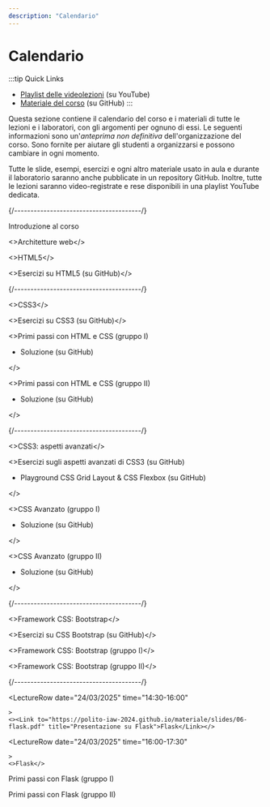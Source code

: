 ```yaml
---
description: "Calendario"
---
```




# Calendario

:::tip Quick Links
* [Playlist delle videolezioni](https://youtube.com/playlist?list=PLMlQI4dIf78UJ-w_KSUGBmL7Iz2G-ueyc&si=iUtzBZLr4Y9fLSgi) (su YouTube)
* [Materiale del corso](https://github.com/polito-iaw-2024/materiale) (su GitHub)
:::

Questa sezione contiene il calendario del corso e i materiali di tutte le lezioni e i laboratori, con gli argomenti per ognuno di essi. Le seguenti informazioni sono un'*anteprima non definitiva* dell'organizzazione del corso. Sono fornite per aiutare gli studenti a organizzarsi e possono cambiare in ogni momento.

Tutte le slide, esempi, esercizi e ogni altro materiale usato in aula e durante il laboratorio saranno anche pubblicate in un repository GitHub. Inoltre, tutte le lezioni saranno video-registrate e rese disponibili in una playlist YouTube dedicata.


<LectureTable defaultTeacher="Juan Pablo Sáenz Moreno" defaultType="Lezione" showMaterial={false} language='IT'>

<LectureDivider topic='Settimana 1'/>{/*---------------------------------------*/}

<LectureRow
    date="24/02/2025" time="14:30-16:00"
    video="https://youtu.be/6qSH2Up2JOA"
    >
    <Link to="https://polito-iaw-2024.github.io/materiale/slides/00-introduzione.pdf" title="Slide introduttive in PDF">Introduzione al corso</Link>
</LectureRow>

<LectureRow
    date="24/02/2025" time="16:00-17:30"
    video="https://youtu.be/YqXJCpBZEUM"
    >
     <><Link to="https://polito-iaw-2024.github.io/materiale/slides/01-web-architectures.pdf" title="Presentazione sulle architetture web">Architetture web</Link></>
</LectureRow>

<LectureRow
    date="27/02/2025" time="16:00-17:30"
    video="https://youtu.be/PavLqCOTqtQ"
    >
    <><Link to="https://polito-iaw-2024.github.io/materiale/slides/02-html.pdf" title="Presentazione su HTML5">HTML5</Link></>
</LectureRow>

<LectureRow
    date="27/02/2025" time="17:30-19:00" type="Esercizio"
    video="https://youtu.be/UPJwBGjSxWM"
    >
    <><Link to="https://github.com/polito-iaw-2024/materiale/tree/main/esercizi/02-html">Esercizi su HTML5</Link> (su GitHub)</>
</LectureRow>

<LectureDivider topic='Settimana 2'/>{/*---------------------------------------*/}

<LectureRow
    date="03/03/2025" time="14:30-16:00" teacher="Juan Pablo Sáenz Moreno"
    video="https://youtu.be/TXZACTIXgsw"
    >
    <><Link to="https://polito-iaw-2024.github.io/materiale/slides/03-css.pdf" title="Presentazione su CSS3">CSS3</Link></>
</LectureRow>

<LectureRow
    date="03/03/2025" time="16:00-17:30" type="Esercizio" teacher="Juan Pablo Sáenz Moreno"
    video="https://youtu.be/YujOy74mIMk"
    >
    <><Link to="https://github.com/polito-iaw-2024/materiale/tree/main/esercizi/03-css">Esercizi su CSS3</Link> (su GitHub)</>
</LectureRow>

<LectureRow
    date="06/03/2025" time="16:00-17:30" type="Lab" teacher="Juan Pablo Sáenz Moreno"
    >
    <><Link to="https://polito-iaw-2024.github.io/materiale/laboratori/lab-01/lab-01-primi-passi-html-css.pdf" title="Lab 1: Primi passi con HTML e CSS">Primi passi con HTML e CSS</Link> (gruppo I)
    <ul><li><Link to="https://github.com/polito-iaw-2024/materiale/tree/main/laboratori/lab-01/soluzione">Soluzione</Link> (su GitHub)</li></ul></>
</LectureRow>

<LectureRow
    date="06/03/2025" time="17:30-19:00" type="Lab" teacher="Tommaso Calò"
    >
    <><Link to="https://polito-iaw-2024.github.io/materiale/laboratori/lab-01/lab-01-primi-passi-html-css.pdf" title="Lab 1: Primi passi con HTML e CSS">Primi passi con HTML e CSS</Link> (gruppo II)
    <ul><li><Link to="https://github.com/polito-iaw-2024/materiale/tree/main/laboratori/lab-01/soluzione">Soluzione</Link> (su GitHub)</li></ul></>
</LectureRow>

<LectureDivider topic='Settimana 3'/>{/*---------------------------------------*/}

<LectureRow
    date="10/03/2025" time="14:30-16:00" teacher="Juan Pablo Sáenz Moreno"
    video="https://youtu.be/rPdtpwMA8WU"
    >
    <><Link to="https://polito-iaw-2024.github.io/materiale/slides/04-more-css.pdf" title="Presentazione su CSS3: aspetti avanzati">CSS3: aspetti avanzati</Link></>
</LectureRow>

<LectureRow
    date="10/03/2025" time="16:00-17:30" type="Esercizio" teacher="Juan Pablo Sáenz Moreno"
    video="https://youtu.be/X786cRwVzLk"
    >
    <><Link to="https://github.com/polito-iaw-2024/materiale/tree/main/esercizi/04-more-css">Esercizi sugli aspetti avanzati di CSS3</Link> (su GitHub)<ul><li><Link to="https://github.com/polito-iaw-2024/materiale/tree/main/esercizi/04-more-css/playground">Playground CSS Grid Layout & CSS Flexbox</Link> (su GitHub)</li></ul></>
</LectureRow>

<LectureRow
    date="13/03/2025" time="16:00-17:30" type="Lab" teacher="Juan Pablo Sáenz Moreno"
    >
    <><Link to="https://polito-iaw-2024.github.io/materiale/laboratori/lab-02/lab-02-css-avanzato.pdf" title="Lab 2: CSS Avanzato">CSS Avanzato</Link> (gruppo I)
    <ul><li><Link to="https://github.com/polito-iaw-2024/materiale/tree/main/laboratori/lab-02/soluzione">Soluzione</Link> (su GitHub)</li></ul></>
</LectureRow>

<LectureRow
    date="13/03/2025" time="17:30-19:00" type="Lab" teacher="Tommaso Calò"
    >
    <><Link to="https://polito-iaw-2024.github.io/materiale/laboratori/lab-02/lab-02-css-avanzato.pdf" title="Lab 2: CSS Avanzato">CSS Avanzato</Link> (gruppo II)
    <ul><li><Link to="https://github.com/polito-iaw-2024/materiale/tree/main/laboratori/lab-02/soluzione">Soluzione</Link> (su GitHub)</li></ul></>
</LectureRow>


<LectureDivider topic='Settimana 4'/>{/*---------------------------------------*/}

<LectureRow
    date="17/03/2025" time="14:30-16:00" teacher="Juan Pablo Sáenz Moreno"
    video="https://youtu.be/cyyThExduTk"
    >
    <><Link to="https://polito-iaw-2024.github.io/materiale/slides/05-bootstrap.pdf" title="Presentazione su CSS Bootstrap">Framework CSS: Bootstrap</Link></>
</LectureRow>

<LectureRow
    date="17/03/2025" time="16:00-17:30" type="Esercizio" teacher="Juan Pablo Sáenz Moreno"
    video="https://youtu.be/jQ5m3E1J4Jo"
    >
    <><Link to="https://github.com/polito-iaw-2024/materiale/tree/main/esercizi/05-bootstrap">Esercizi su CSS Bootstrap</Link> (su GitHub)</>
</LectureRow>

<LectureRow
    date="20/03/2025" time="16:00-17:30" type="Lab" teacher="Juan Pablo Sáenz Moreno"
    >
    <><Link to="https://polito-iaw-2024.github.io/materiale/laboratori/lab-03/lab-03-bootstrap.pdf" title="Lab 3: CSS Bootstrap">Framework CSS: Bootstrap</Link> (gruppo I)</>
</LectureRow>

<LectureRow
    date="20/03/2025" time="17:30-19:00" type="Lab" teacher="Tommaso Calò"
    >
    <><Link to="https://polito-iaw-2024.github.io/materiale/laboratori/lab-03/lab-03-bootstrap.pdf" title="Lab 3: CSS Bootstrap">Framework CSS: Bootstrap</Link> (gruppo II)</>
</LectureRow>

<LectureDivider topic='Settimana 5'/>{/*---------------------------------------*/}

<LectureRow
    date="24/03/2025" time="14:30-16:00"

    >
    <><Link to="https://polito-iaw-2024.github.io/materiale/slides/06-flask.pdf" title="Presentazione su Flask">Flask</Link></>
</LectureRow>

<LectureRow
    date="24/03/2025" time="16:00-17:30"

    >
    <>Flask</>
</LectureRow>

<LectureRow
    date="27/03/2025" time="16:00-17:30" type="Lab"
    >
    Primi passi con Flask (gruppo I)
</LectureRow>

<LectureRow
    date="27/03/2025" time="17:30-19:00" type="Lab"
    >
    Primi passi con Flask (gruppo II)
</LectureRow>

<!--
<LectureDivider topic='Settimana 6'/>{/*---------------------------------------*/}

<LectureRow
    date="13/11/2023" time="16:00-17:30"

    >
    Progettare per il web: architettura dell'informazione e visual design
</LectureRow>

<LectureRow
    date="13/11/2023" time="17:30-19:00"

    >
    Flask
</LectureRow>

<LectureRow
    date="16/11/2023" time="16:00-17:30" type="Lab"
    >
    Progettare per il web (gruppo I)
    
</LectureRow>

<LectureRow
    date="16/11/2023" time="17:30-19:00" type="Lab"
    >
    Primi passi con Flask (gruppo II)
</LectureRow>

<LectureDivider topic='Settimana 7'/>{/*---------------------------------------*/}

<LectureRow
    date="20/11/2023" time="16:00-17:30"

    >
    Flask
</LectureRow>

<LectureRow
    date="20/11/2023" time="17:30-19:00" type="Esercizio"

    >
    Flask
</LectureRow>

<LectureRow
    date="23/11/2023" time="16:00-17:30" type="Lab"
    >
    Flask avanzato (gruppo I)
</LectureRow>

<LectureRow
    date="23/11/2023" time="17:30-19:00" type="Lab"
    >
    Flask avanzato (gruppo II)
</LectureRow>

<LectureDivider topic='Settimana 8'/>{/*---------------------------------------*/}

<LectureRow
    date="27/11/2023" time="16:00-17:30" teacher="Juan Pablo Sáenz Moreno"

    >
    Form in HTML
</LectureRow>

<LectureRow
    date="27/11/2023" time="17:30-19:00" teacher="Juan Pablo Sáenz Moreno"

    >
    Form in Flask
</LectureRow>

<LectureRow
    date="30/11/2023" time="16:00-17:30" type="Lab" teacher="Juan Pablo Sáenz Moreno"
    >
    Form in HTML (gruppo I)
</LectureRow>

<LectureRow
    date="30/11/2023" time="17:30-19:00" type="Lab" teacher="Juan Pablo Sáenz Moreno"
    >
    Form in HTML (gruppo II)
</LectureRow>

<LectureDivider topic='Settimana 9'/>{/*---------------------------------------*/}

<LectureRow
    date="04/12/2023" time="16:00-17:30" type="Esercizio" teacher="Juan Pablo Sáenz Moreno"

    >
    Form in Flask
</LectureRow>

<LectureRow
    date="04/12/2023" time="17:30-19:00" teacher="Juan Pablo Sáenz Moreno"

    >
    Interazione col database
</LectureRow>

<LectureRow
    date="07/12/2023" time="16:00-17:30" type="Lab" teacher="Juan Pablo Sáenz Moreno"
    >
    Form in Flask (gruppo I)
</LectureRow>

<LectureRow
    date="07/12/2023" time="17:30-19:00" type="Lab" teacher="Juan Pablo Sáenz Moreno"
    >
    Form in Flask (gruppo II)
</LectureRow>

<LectureDivider topic='Settimana 10'/>{/*---------------------------------------*/}

<LectureRow
    date="11/12/2023" time="16:00-17:30" type="Esercizio" teacher="Juan Pablo Sáenz Moreno"

    >
    Ripasso sui database Interazione col database
</LectureRow>

<LectureRow
    date="11/12/2023" time="17:30-19:00" type="Esercizio" teacher="Juan Pablo Sáenz Moreno"

    >
    Interazione col database
</LectureRow>

<LectureRow
    date="14/12/2023" time="16:00-17:30" type="Lab" teacher="Juan Pablo Sáenz Moreno"
    >
    Interazione col database (gruppo I)
</LectureRow>

<LectureRow
    date="14/12/2023" time="17:30-19:00" type="Lab" teacher="Juan Pablo Sáenz Moreno"
    >
    Interazione col database (gruppo II)
</LectureRow>

<LectureDivider topic='Settimana 11'/>{/*---------------------------------------*/}

<LectureRow
    date="18/12/2023" time="16:00-17:30" teacher="Juan Pablo Sáenz Moreno"

    >
    Sessioni e autenticazione
</LectureRow>

<LectureRow
    date="18/12/2023" time="17:30-19:00" type="Esercizio" teacher="Juan Pablo Sáenz Moreno"

    >
    Autenticazione
</LectureRow>

<LectureRow
    date="21/12/2023" time="16:00-17:30" type="Lab" teacher="Juan Pablo Sáenz Moreno"
    >
    Autenticazione (gruppo I)
</LectureRow>

<LectureRow
    date="21/12/2023" time="17:30-19:00" type="Lab" teacher="Juan Pablo Sáenz Moreno"
    >
    Autenticazione (gruppo II)
</LectureRow>

<LectureDivider />{/*---------------------------------------*/}

<LectureRow variant="warning" type="" teacher="">
    <em>Vacanze di Natale</em>
</LectureRow>

<LectureDivider topic='Settimana 12'/>{/*---------------------------------------*/}

<LectureRow
    date="08/01/2024" time="16:00-17:30"

    >
    <>Regole d'esame e panoramica dei temi passati</>
</LectureRow>

<LectureRow
    date="08/01/2024" time="17:30-19:00"
    >
    <>Panoramica dei temi d'esame passati (continua)</>
</LectureRow>

<LectureRow
    date="11/01/2024" time="16:00-17:30" type="Lab" teacher="Juan Pablo Sáenz Moreno"
    >
    Deployment (gruppo I)
</LectureRow>

<LectureRow
    date="11/01/2024" time="17:30-19:00" type="Lab" teacher="Juan Pablo Sáenz Moreno"
    >
    Deployment (gruppo II)
</LectureRow>

<LectureDivider topic='Settimana 13'/>{/*---------------------------------------*/}

<LectureRow
    date="15/01/2024" time="16:00-17:30" type="Esercizio"

    >
    Simulazione tema d'esame
</LectureRow>

<LectureRow
    date="15/01/2024" time="17:30-19:00" type="Esercizio"

    >
    Simulazione tema d'esame
</LectureRow>

<LectureRow
    date="18/01/2024" time="16:00-17:30" type="Lab"
    >
    Simulazione tema d'esame (gruppo unico)
</LectureRow>

<LectureRow
    date="18/01/2024" time="17:30-19:00" type="Lab"
    >
    Simulazione tema d'esame (gruppo unico)
</LectureRow>
-->
</LectureTable>

<!--## Video lezioni

<iframe width="640" height="360" src="https://www.youtube-nocookie.com/embed/videoseries?si=TMcymcbyjluEndMw&amp;list=PLs7DWGc_wmwT7lSFgUpuNX80Pc7wp5rah" title="YouTube video player" frameBorder="0" allow="accelerometer; autoplay; clipboard-write; encrypted-media; gyroscope; picture-in-picture; web-share" allowFullScreen></iframe>-->
